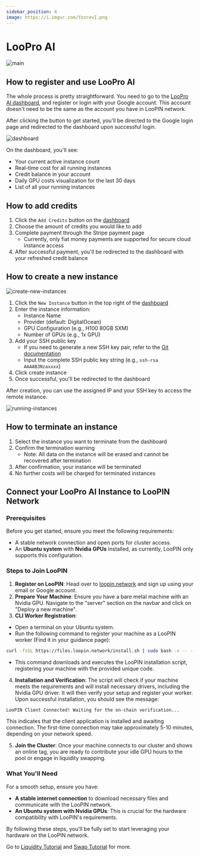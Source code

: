 ```yaml
---
sidebar_position: 4
image: https://i.imgur.com/YozcevI.png
---
```


# LooPro AI

![main](provider-loopro/main.png)

## How to register and use LooPro AI

The whole process is pretty straightforward. You need to go to the [LooPro AI dashboard](https://app.loopro.ai), and register or login with your Google account. This account doesn't need to be the same as the account you have in LooPIN network.

After clicking the button to get started, you'll be directed to the Google login page and redirected to the dashboard upon successful login.

![dashboard](provider-loopro/dashboard.png)

On the dashboard, you'll see:
- Your current active instance count
- Real-time cost for all running instances
- Credit balance in your account
- Daily GPU costs visualization for the last 30 days
- List of all your running instances

## How to add credits

1. Click the `Add Credits` button on the [dashboard](https://app.loopro.ai/dashboard)
2. Choose the amount of credits you would like to add
3. Complete payment through the Stripe payment page
   - Currently, only fiat money payments are supported for secure cloud instance access
4. After successful payment, you'll be redirected to the dashboard with your refreshed credit balance

## How to create a new instance

![create-new-instances](provider-loopro/create-new-instances.png)

1. Click the `New Instance` button in the top right of the [dashboard](https://app.loopro.ai/dashboard)
2. Enter the instance information:
   - Instance Name
   - Provider (default: DigitalOcean)
   - GPU Configuration (e.g., H100 80GB SXM)
   - Number of GPUs (e.g., 1x GPU)
3. Add your SSH public key
   - If you need to generate a new SSH key pair, refer to the [Git documentation](https://git-scm.com/book/en/v2/Git-on-the-Server-Generating-Your-SSH-Public-Key)
   - Input the complete SSH public key string (e.g., `ssh-rsa AAAAB3Nzaxxxx`)
4. Click create instance
5. Once successful, you'll be redirected to the dashboard

After creation, you can use the assigned IP and your SSH key to access the remote instance.

![running-instances](provider-loopro/running-instances.png)

## How to terminate an instance

1. Select the instance you want to terminate from the dashboard
2. Confirm the termination warning
   - Note: All data on the instance will be erased and cannot be recovered after termination
3. After confirmation, your instance will be terminated
4. No further costs will be charged for terminated instances

## Connect your LooPro AI Instance to LooPIN Network

### Prerequisites

Before you get started, ensure you meet the following requirements:

- A stable network connection and open ports for cluster access.
- An **Ubuntu system** with **Nvidia GPUs** installed, as currently, LooPIN only supports this configuration.

### Steps to Join LooPIN

1. **Register on LooPIN**: Head over to [loopin.network](https://loopin.network) and sign up using your email or Google account.
2. **Prepare Your Machine**: Ensure you have a bare metal machine with an Nvidia GPU. Navigate to the "server" section on the navbar and click on "Deploy a new machine".
3. **CLI Worker Registration**:
 - Open a terminal on your Ubuntu system.
 - Run the following command to register your machine as a LooPIN worker (Find it in your guidance page):
```bash
curl -fsSL https://files.loopin.network/install.sh | sudo bash -s -- --code <your-unique-code>
```
 - This command downloads and executes the LooPIN installation script, registering your machine with the provided unique code.
4. **Installation and Verification**: The script will check if your machine meets the requirements and will install necessary drivers, including the Nvidia GPU driver. It will then verify your setup and register your worker. Upon successful installation, you should see the message:
```bash
LooPIN Client Connected! Waiting for the on-chain verification...
```
This indicates that the client application is installed and awaiting connection. The first-time connection may take approximately 5-10 minutes, depending on your network speed.

5. **Join the Cluster**: Once your machine connects to our cluster and shows an online tag, you are ready to contribute your idle GPU hours to the pool or engage in liquidity swapping.

### What You'll Need

For a smooth setup, ensure you have:

- **A stable internet connection** to download necessary files and communicate with the LooPIN network.
- **An Ubuntu system with Nvidia GPUs**: This is crucial for the hardware compatibility with LooPIN's requirements.

By following these steps, you'll be fully set to start leveraging your hardware on the LooPIN network.

Go to [Liquidity Tutorial](docs/quick-start/liquidity.mdx) and [Swap Tutorial](docs/quick-start/swap.mdx) for more.

